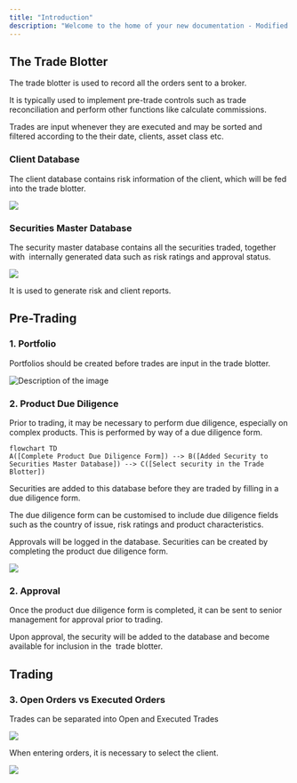```yaml
---
title: "Introduction"
description: "Welcome to the home of your new documentation - Modified 4 dec 2024 by test-branch"
---
```


## The Trade Blotter

The trade blotter is used to record all the orders sent to a broker.

It is typically used to implement pre-trade controls such as trade reconciliation and perform other functions like calculate commissions.

Trades are input whenever they are executed and may be sorted and filtered according to the their date, clients, asset class etc.

### Client Database

The client database contains risk information of the client, which will be fed into the trade blotter.&#x20;

![](images/Screenshot2024-12-12at1.23.09AM.png)

### Securities Master Database

The security master database contains all the securities traded, together with  internally generated data such as risk ratings and approval status.

<Frame caption="Display of Securities Being Approved">
  <img src="images/Screenshot2024-12-12at1.08.40AM.png" />
</Frame>

It is used to generate risk and client reports.

## Pre-Trading

### 1. Portfolio

Portfolios should be created before trades are input in the trade blotter.

<Frame caption="Custom Portfolio">
  <img src="images/Screenshot2024-12-12at1.02.05AM.png" alt="Description of the image" />
</Frame>

### 2. Product Due Diligence

Prior to trading, it may be necessary to perform due diligence, especially on complex products. This is performed by way of a due diligence form.

```mermaid
flowchart TD 
A([Complete Product Due Diligence Form]) --> B([Added Security to Securities Master Database]) --> C([Select security in the Trade Blotter])
```

Securities are added to this database before they are traded by filling in a due diligence form.

The due diligence form can be customised to include due diligence fields such as the country of issue, risk ratings and product characteristics.

Approvals will be logged in the database.
Securities can be created by completing the product due diligence form.

![](Screenshot2024-12-09at11.37.22PM.png)

### 2. Approval

Once the product due diligence form is completed, it can be sent to senior management for approval prior to trading.

Upon approval, the security will be added to the database and become available for inclusion in the  trade blotter.

## Trading

### 3. Open Orders vs Executed Orders

Trades can be separated into Open and Executed Trades

<Frame caption="Open Orders and Executed Trades">
  <img src="images/Screenshot2024-12-12at1.15.49AM.png" />
</Frame>

When entering orders, it is necessary to select the client.

![](images/Screenshot2024-12-12at1.19.49AM.png)